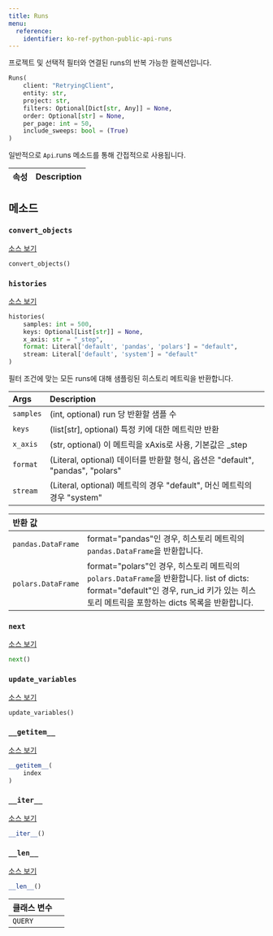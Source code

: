 ```yaml
---
title: Runs
menu:
  reference:
    identifier: ko-ref-python-public-api-runs
---
```


<Card title="View the source code" href="https://www.github.com/wandb/wandb/tree/637bddf198525810add5804059001b1b319d6ad1/wandb/apis/public/runs.py#L64-L273" icon="github"/>

프로젝트 및 선택적 필터와 연결된 runs의 반복 가능한 컬렉션입니다.

```python
Runs(
    client: "RetryingClient",
    entity: str,
    project: str,
    filters: Optional[Dict[str, Any]] = None,
    order: Optional[str] = None,
    per_page: int = 50,
    include_sweeps: bool = (True)
)
```

일반적으로 `Api`.runs 메소드를 통해 간접적으로 사용됩니다.

| 속성 | Description |
| :--- | :--- |

## 메소드

### `convert_objects`

[소스 보기](https://www.github.com/wandb/wandb/tree/637bddf198525810add5804059001b1b319d6ad1/wandb/apis/public/runs.py#L141-L173)

```python
convert_objects()
```

### `histories`

[소스 보기](https://www.github.com/wandb/wandb/tree/637bddf198525810add5804059001b1b319d6ad1/wandb/apis/public/runs.py#L175-L270)

```python
histories(
    samples: int = 500,
    keys: Optional[List[str]] = None,
    x_axis: str = "_step",
    format: Literal['default', 'pandas', 'polars'] = "default",
    stream: Literal['default', 'system'] = "default"
)
```

필터 조건에 맞는 모든 runs에 대해 샘플링된 히스토리 메트릭을 반환합니다.

| Args | Description |
| :--- | :--- |
|  `samples` |  (int, optional) run 당 반환할 샘플 수 |
|  `keys` |  (list[str], optional) 특정 키에 대한 메트릭만 반환 |
|  `x_axis` |  (str, optional) 이 메트릭을 xAxis로 사용, 기본값은 _step |
|  `format` |  (Literal, optional) 데이터를 반환할 형식, 옵션은 "default", "pandas", "polars" |
|  `stream` |  (Literal, optional) 메트릭의 경우 "default", 머신 메트릭의 경우 "system" |

| 반환 값 |  |
| :--- | :--- |
|  `pandas.DataFrame` |  format="pandas"인 경우, 히스토리 메트릭의 `pandas.DataFrame`을 반환합니다. |
|  `polars.DataFrame` |  format="polars"인 경우, 히스토리 메트릭의 `polars.DataFrame`을 반환합니다. list of dicts: format="default"인 경우, run_id 키가 있는 히스토리 메트릭을 포함하는 dicts 목록을 반환합니다. |

### `next`

[소스 보기](https://www.github.com/wandb/wandb/tree/637bddf198525810add5804059001b1b319d6ad1/wandb/apis/paginator.py#L72-L79)

```python
next()
```

### `update_variables`

[소스 보기](https://www.github.com/wandb/wandb/tree/637bddf198525810add5804059001b1b319d6ad1/wandb/apis/paginator.py#L52-L53)

```python
update_variables()
```

### `__getitem__`

[소스 보기](https://www.github.com/wandb/wandb/tree/637bddf198525810add5804059001b1b319d6ad1/wandb/apis/paginator.py#L65-L70)

```python
__getitem__(
    index
)
```

### `__iter__`

[소스 보기](https://www.github.com/wandb/wandb/tree/637bddf198525810add5804059001b1b319d6ad1/wandb/apis/paginator.py#L26-L28)

```python
__iter__()
```

### `__len__`

[소스 보기](https://www.github.com/wandb/wandb/tree/637bddf198525810add5804059001b1b319d6ad1/wandb/apis/paginator.py#L30-L35)

```python
__len__()
```

| 클래스 변수 |  |
| :--- | :--- |
|  `QUERY`<a id="QUERY"></a> |   |
